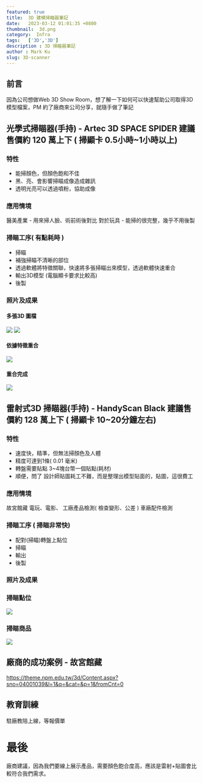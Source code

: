 ```yaml
---
featured: true
title:  3D 建模掃瞄器筆記
date:   2023-03-12 01:01:35 +0800
thumbnail:  3d.png
category:  Infra
tags:   ['3D','3D']
description : 3D 掃瞄器筆記
author : Mark Ku
slug: 3D-scanner
---
```

## 前言
因為公司想做Web 3D Show Room，想了解一下如何可以快速幫助公司取得3D 模型檔案，PM 約了廠商來公司分享，就隨手做了筆記

## 光學式掃瞄器(手持) - Artec 3D SPACE SPIDER  建議售價約 120 萬上下 ( 掃顯卡 0.5小時~1小時以上)
### 特性
* 能掃顏色，但顏色飽和不佳
* 黑、亮、會影響掃瞄成像造成雜訊
* 透明光亮可以透過噴粉，協助成像

### 應用情境
醫美產業 - 用來掃人臉、術前術後對比
對於玩具 - 能掃的很完整，幾乎不用後製

### 掃瞄工序( 有點耗時 )
* 掃瞄
* 補強掃瞄不清晰的部位
* 透過軟體將特徵關聯，快速將多張掃瞄出來模型，透過軟體快速重合
* 輸出3D模型  (電腦顯卡要求比較高)
* 後製

### 照片及成果
#### 多張3D 圖檔
![](https://i.imgur.com/SXqV4es.jpg)
![](https://i.imgur.com/uF69FYo.jpg)
#### 依據特徵重合
![](https://i.imgur.com/BsKuuT3.jpg)
#### 重合完成
![](https://i.imgur.com/pVyT5w2.png)

## 雷射式3D 掃瞄器(手持) - HandyScan Black 建議售價約 128 萬上下 ( 掃顯卡 10~20分鐘左右)
### 特性
* 速度快，精準，但無法掃顏色及人體
* 精度可達到1條( 0.01  毫米)
* 轉盤需要貼點 3~4塊台幣一個貼點(耗材)
* 順便，問了 設計師貼圖耗工不難，而是整理出模型貼面的，貼圖，這很費工

### 應用情境 
故宮館藏
電玩、電影、
工廠產品檢測( 檢查變形、公差 )
車廠配件檢測

### 掃瞄工序 ( 掃瞄非常快)
* 配對(掃瞄)轉盤上點位
* 掃瞄
* 輸出 
* 後製

### 照片及成果
### 掃瞄點位
![](https://i.imgur.com/fXdrnnY.jpg)
### 掃瞄商品
![](https://i.imgur.com/OKpvKHj.jpg)

## 廠商的成功案例 - 故宮館藏
https://theme.npm.edu.tw/3d/Content.aspx?sno=04001039&l=1&q=&cat=&p=1&fromCnt=0

## 教育訓練
駐廠教陪上線，等報價單

# 最後
廠商建議，因為我們要線上展示產品，需要顏色飽合度高，應該是雷射+貼圖會比較符合我們需求。